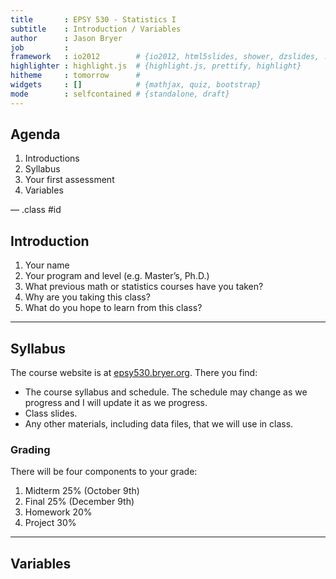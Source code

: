 ```yaml
---
title       : EPSY 530 - Statistics I
subtitle    : Introduction / Variables
author      : Jason Bryer
job         : 
framework   : io2012        # {io2012, html5slides, shower, dzslides, ...}
highlighter : highlight.js  # {highlight.js, prettify, highlight}
hitheme     : tomorrow      # 
widgets     : []            # {mathjax, quiz, bootstrap}
mode        : selfcontained # {standalone, draft}
---
```


## Agenda

1. Introductions
2. Syllabus
3. Your first assessment
4. Variables

--- .class #id 

## Introduction

1. Your name
2. Your program and level (e.g. Master's, Ph.D.)
3. What previous math or statistics courses have you taken?
4. Why are you taking this class?
5. What do you hope to learn from this class?

---

## Syllabus

The course website is at [epsy530.bryer.org](http://epsy530.bryer.org). There you find:

* The course syllabus and schedule. The schedule may change as we progress and I will update it as we progress.
* Class slides.
* Any other materials, including data files, that we will use in class.

### Grading

There will be four components to your grade:

1. Midterm 25% (October 9th)
2. Final 25% (December 9th)
3. Homework 20%
4. Project 30%

---

## Variables


